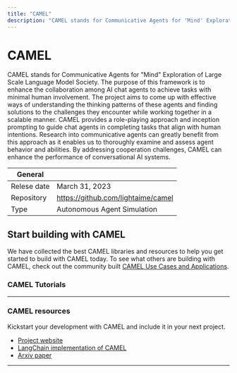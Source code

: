 ```yaml
---
title: "CAMEL"
description: "CAMEL stands for Communicative Agents for 'Mind' Exploration of Large Scale Language Model Society. The purpose of this framework is to enhance the collaboration among AI chat agents to achieve tasks with minimal human involvement."
---
```


# CAMEL
CAMEL stands for Communicative Agents for "Mind" Exploration of Large Scale Language Model Society. The purpose of this framework is to enhance the collaboration among AI chat agents to achieve tasks with minimal human involvement. The project aims to come up with effective ways of understanding the thinking patterns of these agents and finding solutions to the challenges they encounter while working together in a scalable manner. CAMEL provides a role-playing approach and inception prompting to guide chat agents in completing tasks that align with human intentions. Research into communicative agents can greatly benefit from this approach as it enables us to thoroughly examine and assess agent behavior and abilities. By addressing cooperation challenges, CAMEL can enhance the performance of conversational AI systems.

| General  |  |
| --- | --- |
| Relese date |  March 31, 2023 |
| Repository | https://github.com/lightaime/camel |
| Type | Autonomous Agent Simulation |

## Start building with CAMEL
We have collected the best CAMEL libraries and resources to help you get started to build with CAMEL today. To see what others are building with CAMEL, check out the community built [CAMEL Use Cases and Applications](/apps/tech/camel).

### CAMEL Tutorials
<TechTutorials/>

---

### CAMEL resources
Kickstart your development with CAMEL and include it in your next project.

* [Project website](https://www.camel-ai.org/)
* [LangChain implementation of CAMEL](https://python.langchain.com/en/latest/use_cases/agent_simulations/camel_role_playing.html)
* [Arxiv paper](https://arxiv.org/abs/2303.17760)

---
